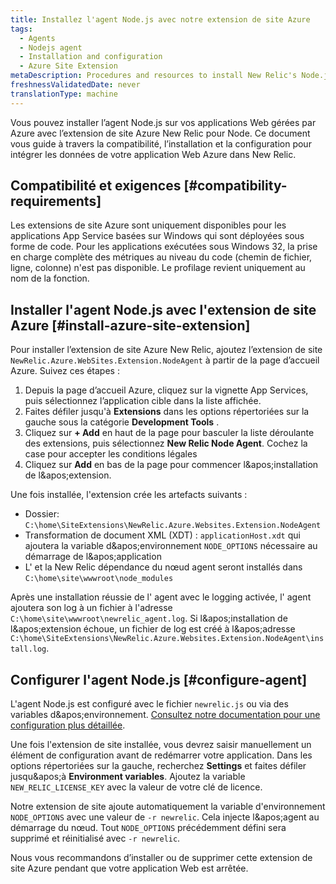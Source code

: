 ```yaml
---
title: Installez l'agent Node.js avec notre extension de site Azure
tags:
  - Agents
  - Nodejs agent
  - Installation and configuration
  - Azure Site Extension
metaDescription: Procedures and resources to install New Relic's Node.js agent for Azure web apps using the New Relic Azure Site Extension for Node.
freshnessValidatedDate: never
translationType: machine
---
```


Vous pouvez installer l’agent Node.js sur vos applications Web gérées par Azure avec l’extension de site Azure New Relic pour Node. Ce document vous guide à travers la compatibilité, l’installation et la configuration pour intégrer les données de votre application Web Azure dans New Relic.

## Compatibilité et exigences [#compatibility-requirements]

Les extensions de site Azure sont uniquement disponibles pour les applications App Service basées sur Windows qui sont déployées sous forme de code. Pour les applications exécutées sous Windows 32, la prise en charge complète des métriques au niveau du code (chemin de fichier, ligne, colonne) n'est pas disponible. Le profilage revient uniquement au nom de la fonction.

## Installer l'agent Node.js avec l'extension de site Azure [#install-azure-site-extension]

Pour installer l’extension de site Azure New Relic, ajoutez l’extension de site `NewRelic.Azure.WebSites.Extension.NodeAgent` à partir de la page d’accueil Azure. Suivez ces étapes :

1. Depuis la page d’accueil Azure, cliquez sur la vignette App Services, puis sélectionnez l’application cible dans la liste affichée.
2. Faites défiler jusqu'à <DNT>**Extensions**</DNT> dans les options répertoriées sur la gauche sous la catégorie <DNT>**Development Tools**</DNT> .
3. Cliquez sur <DNT>**+ Add**</DNT> en haut de la page pour basculer la liste déroulante des extensions, puis sélectionnez <DNT>**New Relic Node Agent**</DNT>. Cochez la case pour accepter les conditions légales
4. Cliquez sur <DNT>**Add**</DNT> en bas de la page pour commencer l&amp;apos;installation de l&amp;apos;extension.

Une fois installée, l'extension crée les artefacts suivants :

* Dossier: `C:\home\SiteExtensions\NewRelic.Azure.Websites.Extension.NodeAgent`
* Transformation de document XML (XDT) : `applicationHost.xdt` qui ajoutera la variable d&amp;apos;environnement `NODE_OPTIONS` nécessaire au démarrage de l&amp;apos;application
* L' et la New Relic dépendance du nœud agent seront installés dans `C:\home\site\wwwroot\node_modules`

Après une installation réussie de l' agent avec le logging activée, l' agent ajoutera son log à un fichier à l'adresse `C:\home\site\wwwroot\newrelic_agent.log`. Si l&amp;apos;installation de l&amp;apos;extension échoue, un fichier de log est créé à l&amp;apos;adresse `C:\home\SiteExtensions\NewRelic.Azure.Websites.Extension.NodeAgent\install.log`.

## Configurer l'agent Node.js [#configure-agent]

L'agent Node.js est configuré avec le fichier `newrelic.js` ou via des variables d&amp;apos;environnement. [Consultez notre documentation pour une configuration plus détaillée](https://docs.newrelic.com/docs/apm/agents/nodejs-agent/installation-configuration/nodejs-agent-configuration/).

Une fois l'extension de site installée, vous devrez saisir manuellement un élément de configuration avant de redémarrer votre application. Dans les options répertoriées sur la gauche, recherchez **Settings** et faites défiler jusqu&amp;apos;à **Environment variables**. Ajoutez la variable `NEW_RELIC_LICENSE_KEY` avec la valeur de votre clé de licence.

Notre extension de site ajoute automatiquement la variable d'environnement `NODE_OPTIONS` avec une valeur de `-r newrelic`. Cela injecte l&amp;apos;agent au démarrage du nœud. Tout `NODE_OPTIONS` précédemment défini sera supprimé et réinitialisé avec `-r newrelic`.

<Callout variant="important">
  Nous vous recommandons d’installer ou de supprimer cette extension de site Azure pendant que votre application Web est arrêtée.
</Callout>